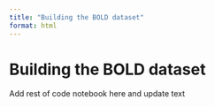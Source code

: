 ```yaml
---
title: "Building the BOLD dataset"
format: html
---
```


# Building the BOLD dataset {.unnumbered}

Add rest of code notebook here and update text